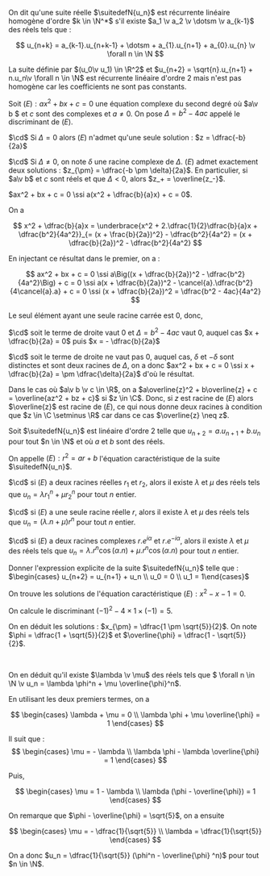 

<Item type='definition' titre="suite récurrente linéaire homogène d'ordre k">

On dit qu'une suite réelle $\suitedefN{u_n}$ est récurrente linéaire homogène d'ordre $k \in \N^*$ s'il existe $a_1 \v a_2 \v \dotsm \v a_{k-1}$ des réels tels que :

$$ 
u_{n+k} = a_{k-1}.u_{n+k-1} + \dotsm + a_{1}.u_{n+1} + a_{0}.u_{n} \v \forall n \in \N 
$$
</Item>


<Hideable type='exemple' titre='suite récurrente linéaire non homogène'>

La suite définie par $(u_0\v u_1) \in \R^2$ et $u_{n+2} = \sqrt{n}.u_{n+1} + n.u_n\v \forall n \in \N$ est récurrente linéaire d'ordre $2$ mais n'est pas homogène car les coefficients ne sont pas constants.
</Hideable>

<Item type='proposition' titre='équation complexes du second degré'>

Soit $(E) : ax^2 + bx + c = 0$ une équation complexe du second degré où $a\v b $ et $c$ sont des complexes et $a \neq 0$. On pose $\Delta = b^2 - 4ac$ appelé le discriminant de $(E)$.

$\cd$ Si $\Delta = 0$ alors $(E)$ n'admet qu'une seule solution : $z = \dfrac{-b}{2a}$

$\cd$ Si $\Delta \neq 0$, on note $\delta$ une racine complexe de $\Delta$. $(E)$ admet exactement deux solutions : $z_{\pm} = \dfrac{-b \pm \delta}{2a}$. En particulier, si $a\v b$ et $c$ sont réels et que $\Delta < 0$, alors $z_+ = \overline{z_-}$. 
</Item>

<Hideable type='démonstration' titre=''>

$ax^2 + bx + c = 0 \ssi a(x^2 + \dfrac{b}{a}x) + c = 0$. 

On a 

$$
x^2 + \dfrac{b}{a}x = \underbrace{x^2 + 2.\dfrac{1}{2}\dfrac{b}{a}x + \dfrac{b^2}{4a^2}}_{= (x + \frac{b}{2a})^2} - \dfrac{b^2}{4a^2} = (x + \dfrac{b}{2a})^2 - \dfrac{b^2}{4a^2}
$$

En injectant ce résultat dans le premier, on a :

$$
ax^2 + bx + c = 0 \ssi a\Big((x + \dfrac{b}{2a})^2 - \dfrac{b^2}{4a^2}\Big) + c = 0 \ssi a(x + \dfrac{b}{2a})^2 - \cancel{a}.\dfrac{b^2}{4\cancel{a}.a} + c = 0 \ssi (x + \dfrac{b}{2a})^2 = \dfrac{b^2 - 4ac}{4a^2} 
$$

Le seul élément ayant une seule racine carrée est $0$, donc,

$\cd$ soit le terme de droite vaut $0$ et $\Delta = b^2 - 4ac$ vaut $0$, auquel cas $x + \dfrac{b}{2a} = 0$ puis $x = - \dfrac{b}{2a}$

$\cd$ soit le terme de droite ne vaut pas $0$, auquel cas, $\delta$ et $-\delta$ sont distinctes et sont deux racines de $\Delta$, on a donc  $ax^2 + bx + c = 0 \ssi x + \dfrac{b}{2a} = \pm \dfrac{\delta}{2a}$ d'où le résultat.

Dans le cas où $a\v b \v c \in \R$, on a $a\overline{z}^2 + b\overline{z} + c = \overline{az^2 + bz + c}$ si $z \in \C$. Donc, si $z$ est racine de $(E)$ alors $\overline{z}$ est racine de $(E)$, ce qui nous donne deux racines à condition que $z \in \C \setminus \R$ car dans ce cas $\overline{z} \neq z$.
</Hideable>

<Item type='proposition' titre='formules explicites' tag="admis">

Soit $\suitedefN{u_n}$ est linéaire d'ordre $2$ telle que $u_{n+2} = a.u_{n+1} + b.u_n$ pour tout $n \in \N$ et où $a$ et $b$ sont des réels.

On appelle $(E) : r^2 = ar + b$ l'équation caractéristique de la suite $\suitedefN{u_n}$.

$\cd$ si $(E)$ a deux racines réelles $r_1$ et $r_2$, alors il existe $\lambda$ et $\mu$ des réels tels que $u_n = \lambda r_1^n + \mu r_2^n$ pour tout $n$ entier.

$\cd$ si $(E)$ a une seule racine réelle $r$, alors il existe $\lambda$ et $\mu$ des réels tels que $u_n = (\lambda.n + \mu )r^n$ pour tout $n$ entier.

$\cd$ si $(E)$ a deux racines complexes $r.e^{i\alpha}$ et $r.e^{-i\alpha}$, alors il existe $\lambda$ et $\mu$ des réels tels que $u_n = \lambda.r^n \cos(\alpha . n) + \mu.r^n \cos(\alpha . n)$ pour tout $n$ entier.
</Item>

<Exercice titre='suite de fibonacci'>

Donner l'expression explicite de la suite $\suitedefN{u_n}$ telle que : $\begin{cases} u_{n+2} = u_{n+1} + u_n \\ u_0 = 0 \\ u_1 = 1\end{cases}$
</Exercice>

<Hideable type='solution' titre=''>

On trouve les solutions de l'équation caractéristique $(E) : x^2 - x - 1 = 0$. 

On calcule le discriminant $(-1)^2 - 4 \times 1 \times (-1) = 5$.

On en déduit les solutions : $x_{\pm} = \dfrac{1 \pm \sqrt{5}}{2}$. On note $\phi = \dfrac{1 + \sqrt{5}}{2}$ et $\overline{\phi} = \dfrac{1 - \sqrt{5}}{2}$.

<br/>

On en déduit qu'il existe $\lambda \v \mu$ des réels tels que $ \forall n \in \N \v u_n = \lambda \phi^n + \mu \overline{\phi}^n$.

En utilisant les deux premiers termes, on a 

$$
\begin{cases} 
    \lambda + \mu = 0
    \\ 
    \lambda \phi + \mu \overline{\phi} = 1 
\end{cases}
$$

Il suit que :
$$
\begin{cases} 
    \mu = - \lambda 
    \\ 
    \lambda \phi - \lambda \overline{\phi} = 1 
\end{cases}
$$

Puis, 

$$
\begin{cases} 
    \mu = 1 - \lambda  
    \\ 
    \lambda (\phi - \overline{\phi})  = 1
\end{cases}
$$

On remarque que $\phi - \overline{\phi} = \sqrt{5}$, on a ensuite 

$$
\begin{cases} 
    \mu = - \dfrac{1}{\sqrt{5}} 
    \\
    \lambda  = \dfrac{1}{\sqrt{5}} 
\end{cases}
$$

On a donc $u_n = \dfrac{1}{\sqrt{5}} (\phi^n - \overline{\phi} ^n)$ pour tout $n \in \N$.

</Hideable>